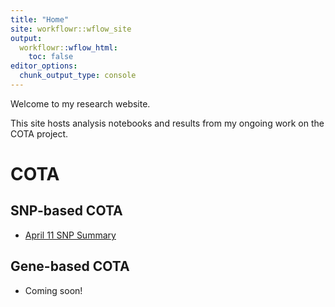 ```yaml
---
title: "Home"
site: workflowr::wflow_site
output:
  workflowr::wflow_html:
    toc: false
editor_options:
  chunk_output_type: console
---
```


Welcome to my research website.

This site hosts analysis notebooks and results from my ongoing work on the COTA project.

# COTA

## SNP-based COTA

- [April 11 SNP Summary](2024-04-10_snp_summary.html)

## Gene-based COTA

- Coming soon!

